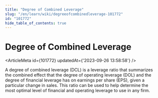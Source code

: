 ```yaml
---
title: "Degree of Combined Leverage"
slug: "/en/learn/wiki/degreeofcombinedleverage-101772"
id: "101772"
hide_table_of_contents: true
---
```



# Degree of Combined Leverage

<ArticleMeta id={101772} updatedAt={'2023-09-26 13:58:58'} />
<div className='border-solid border-b border-t-0 my-4 border-[var(--ifm-color-gray-300)]' />

A degree of combined leverage (DCL) is a leverage ratio that summarizes the combined effect that the degree of operating leverage (DOL) and the degree of financial leverage has on earnings per share (EPS), given a particular change in sales. This ratio can be used to help determine the most optimal level of financial and operating leverage to use in any firm.
